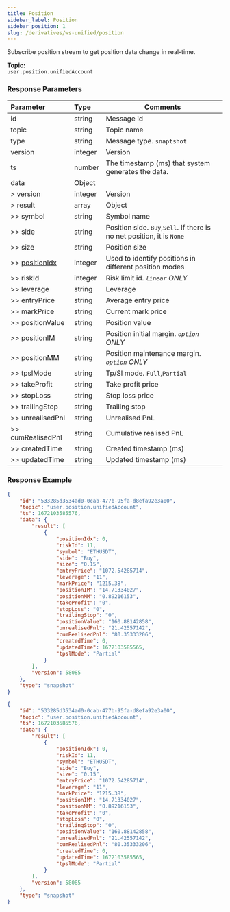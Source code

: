 ```yaml
---
title: Position
sidebar_label: Position
sidebar_position: 1
slug: /derivatives/ws-unified/position
---
```



Subscribe position stream to get position data change in real-time.

**Topic:**<br/>
`user.position.unifiedAccount`

### Response Parameters
| Parameter | Type | Comments|
|:----- |:-----|----- |
|id |string |Message id |
|topic |string |Topic name |
|type |string |Message type. `snaptshot`|
|version |integer |Version|
|ts |number |The timestamp (ms) that system generates the data. |
|data |Object | |
|> version |integer |Version|
|> result |array |Object|
|>> symbol |string |Symbol name |
|>> side |string |Position side. `Buy`,`Sell`. If there is no net position, it is `None` |
|>> size |string |Position size |
|>> [positionIdx](../enum#positionidx) |integer |Used to identify positions in different position modes |
|>> riskId |integer |Risk limit id. _`linear` ONLY_ |
|>> leverage |string |Leverage |
|>> entryPrice |string |Average entry price |
|>> markPrice |string |Current mark price |
|>> positionValue |string |Position value |
|>> positionIM |string |Position initial margin. _`option` ONLY_ |
|>> positionMM |string |Position maintenance margin. _`option` ONLY_ |
|>> tpslMode |string |Tp/Sl mode. `Full`,`Partial` |
|>> takeProfit |string |Take profit price |
|>> stopLoss |string |Stop loss price |
|>> trailingStop |string |Trailing stop |
|>> unrealisedPnl |string |Unrealised PnL |
|>> cumRealisedPnl |string |Cumulative realised PnL |
|>> createdTime |string |Created timestamp (ms) |
|>> updatedTime |string |Updated timestamp (ms) |

### Response Example

<Tabs>
<TabItem value="msg-linear-position" label="Linear position">

```json
{
    "id": "533285d3534ad0-0cab-477b-95fa-d8efa92e3a00",
    "topic": "user.position.unifiedAccount",
    "ts": 1672103585576,
    "data": {
        "result": [
            {
                "positionIdx": 0,
                "riskId": 11,
                "symbol": "ETHUSDT",
                "side": "Buy",
                "size": "0.15",
                "entryPrice": "1072.54285714",
                "leverage": "11",
                "markPrice": "1215.38",
                "positionIM": "14.71334027",
                "positionMM": "0.89216153",
                "takeProfit": "0",
                "stopLoss": "0",
                "trailingStop": "0",
                "positionValue": "160.88142858",
                "unrealisedPnl": "21.42557142",
                "cumRealisedPnl": "80.35333206",
                "createdTime": 0,
                "updatedTime": 1672103585565,
                "tpslMode": "Partial"
            }
        ],
        "version": 58085
    },
    "type": "snapshot"
}
```
</TabItem>

<TabItem value="msg-option-position" label="Option position">

```json
{
    "id": "533285d3534ad0-0cab-477b-95fa-d8efa92e3a00",
    "topic": "user.position.unifiedAccount",
    "ts": 1672103585576,
    "data": {
        "result": [
            {
                "positionIdx": 0,
                "riskId": 11,
                "symbol": "ETHUSDT",
                "side": "Buy",
                "size": "0.15",
                "entryPrice": "1072.54285714",
                "leverage": "11",
                "markPrice": "1215.38",
                "positionIM": "14.71334027",
                "positionMM": "0.89216153",
                "takeProfit": "0",
                "stopLoss": "0",
                "trailingStop": "0",
                "positionValue": "160.88142858",
                "unrealisedPnl": "21.42557142",
                "cumRealisedPnl": "80.35333206",
                "createdTime": 0,
                "updatedTime": 1672103585565,
                "tpslMode": "Partial"
            }
        ],
        "version": 58085
    },
    "type": "snapshot"
}
```
</TabItem>
</Tabs>

